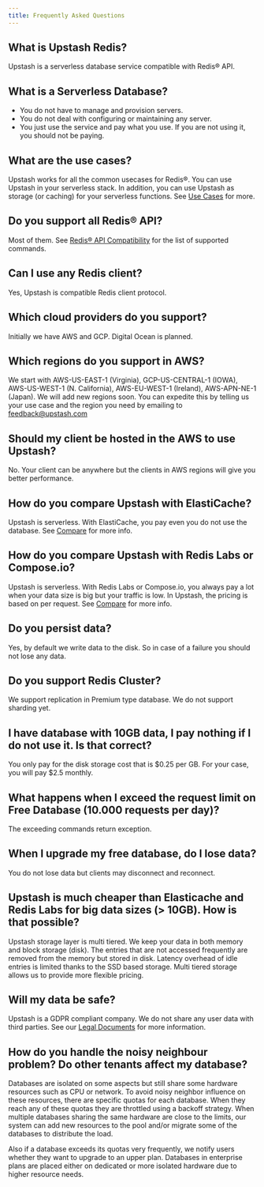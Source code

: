 ```yaml
---
title: Frequently Asked Questions
---
```



## What is Upstash Redis?
Upstash is a serverless database service compatible with Redis® API.

## What is a Serverless Database?
- You do not have to manage and provision servers. 
- You do not deal with configuring or maintaining any server. 
- You just use the service and pay what you use. If you are not using it, you should not be paying.

## What are the use cases?
Upstash works for all the common usecases for Redis®. You can use Upstash in your serverless stack. In addition, you can use Upstash as storage (or caching) for your serverless functions. See [Use Cases](/redis/overall/usecases) for more.

## Do you support all Redis® API?
Most of them. See [Redis® API Compatibility](/redis/overall/rediscompatibility) for the list of supported commands.

## Can I use any Redis client?
Yes, Upstash is compatible Redis client protocol.

## Which cloud providers do you support?
Initially we have AWS and GCP. Digital Ocean is planned.

## Which regions do you support in AWS?
We start with AWS-US-EAST-1 (Virginia), GCP-US-CENTRAL-1 (IOWA), AWS-US-WEST-1 (N. California), AWS-EU-WEST-1 (Ireland), AWS-APN-NE-1 (Japan). We will add new regions soon. You can expedite this by telling us your use case and the region you need by emailing to [feedback@upstash.com](mailto:feedback@upstash.com)

## Should my client be hosted in the AWS to use Upstash?
No. Your client can be anywhere but the clients in AWS regions will give you better performance.

## How do you compare Upstash with ElastiCache?
Upstash is serverless. With ElastiCache, you pay even you do not use the database. See [Compare](/redis/overall/compare) for more info.

## How do you compare Upstash with Redis Labs or Compose.io?
Upstash is serverless. With Redis Labs or Compose.io, you always pay a lot when your data size is big but your traffic is low. In Upstash, the pricing is based on per request. See [Compare](/redis/overall/compare) for more info.

## Do you persist data?
Yes, by default we write data to the disk. So in case of a failure you should not lose any data. 

## Do you support Redis Cluster?
We support replication in Premium type database. We do not support sharding yet.

## I have database with 10GB data, I pay nothing if I do not use it. Is that correct?
You only pay for the disk storage cost that is $0.25 per GB. For your case, you will pay $2.5 monthly.

## What happens when I exceed the request limit on Free Database (10.000 requests per day)?
The exceeding commands return exception.

## When I upgrade my free database, do I lose data?
You do not lose data but clients may disconnect and reconnect.

## Upstash is much cheaper than Elasticache and Redis Labs for big data sizes (> 10GB). How is that possible?
Upstash storage layer is multi tiered. We keep your data in both memory and block storage (disk). The entries that are not accessed frequently are removed from the memory but stored in disk. Latency overhead of idle entries is limited thanks to the SSD based storage. Multi tiered storage allows us to provide more flexible pricing. 

## Will my data be safe?
Upstash is a GDPR compliant company. We do not share any user data with third parties. See our [Legal Documents](/common/help/legal) for more information.
                 
## How do you handle the noisy neighbour problem? Do other tenants affect my database?
Databases are isolated on some aspects but still share some hardware resources such as CPU or network. To avoid noisy neighbor influence on these resources, there are specific quotas for each database. When they reach any of these quotas they are throttled using a backoff strategy. When multiple databases sharing the same hardware are close to the limits, our system can add new resources to the pool and/or migrate some of the databases to distribute the load.

Also if a database exceeds its quotas very frequently, we notify users whether they want to upgrade to an upper plan. Databases in enterprise plans are placed either on dedicated or more isolated hardware due to higher resource needs.
